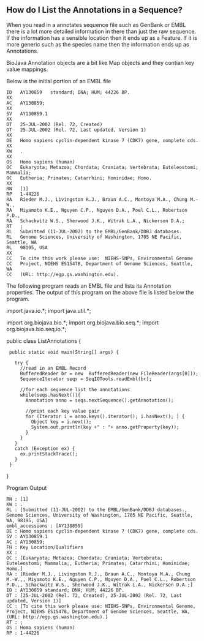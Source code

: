 == How do I List the Annotations in a Sequence? ==

When you read in a annotates sequence file such as GenBank or EMBL there is a lot more detailed information in there than just the raw sequence. If the information has a sensible location then it ends up as a Feature. If it is more generic such as the species name then the information ends up as Annotations.

BioJava Annotation objects are a bit like Map objects and they contian key value mappings.

Below is the initial portion of an EMBL file
<pre>
ID   AY130859   standard; DNA; HUM; 44226 BP.
XX
AC   AY130859;
XX
SV   AY130859.1
XX
DT   25-JUL-2002 (Rel. 72, Created)
DT   25-JUL-2002 (Rel. 72, Last updated, Version 1)
XX
DE   Homo sapiens cyclin-dependent kinase 7 (CDK7) gene, complete cds.
XX
KW   .
XX
OS   Homo sapiens (human)
OC   Eukaryota; Metazoa; Chordata; Craniata; Vertebrata; Euteleostomi; Mammalia;
OC   Eutheria; Primates; Catarrhini; Hominidae; Homo.
XX
RN   [1]
RP   1-44226
RA   Rieder M.J., Livingston R.J., Braun A.C., Montoya M.A., Chung M.-W.,
RA   Miyamoto K.E., Nguyen C.P., Nguyen D.A., Poel C.L., Robertson P.D.,
RA   Schackwitz W.S., Sherwood J.K., Witrak L.A., Nickerson D.A.;
RT   ;
RL   Submitted (11-JUL-2002) to the EMBL/GenBank/DDBJ databases.
RL   Genome Sciences, University of Washington, 1705 NE Pacific, Seattle, WA
RL   98195, USA
XX
CC   To cite this work please use:  NIEHS-SNPs, Environmental Genome
CC   Project, NIEHS ES15478, Department of Genome Sciences, Seattle, WA
CC   (URL: http://egp.gs.washington.edu).
</pre>

The following program reads an EMBL file and lists its Annotation properties. The output of this program on the above file is listed below the program.

<java>
import java.io.*;
import java.util.*;

import org.biojava.bio.*;
import org.biojava.bio.seq.*;
import org.biojava.bio.seq.io.*;

public class ListAnnotations {
  public static void main(String[] args) {

    try {
      //read in an EMBL Record
      BufferedReader br = new  BufferedReader(new FileReader(args[0]));
      SequenceIterator seqs = SeqIOTools.readEmbl(br);

      //for each sequence list the annotations
      while(seqs.hasNext()){
        Annotation anno = seqs.nextSequence().getAnnotation();

        //print each key value pair
        for (Iterator i = anno.keys().iterator(); i.hasNext(); ) {
          Object key = i.next();
          System.out.println(key +" : "+ anno.getProperty(key));
        }
      }
    }
    catch (Exception ex) {
      ex.printStackTrace();
    }
  }
}
</java>

Program Output
<pre>
RN : [1]
KW : .
RL : [Submitted (11-JUL-2002) to the EMBL/GenBank/DDBJ databases., Genome Sciences, University of Washington, 1705 NE Pacific, Seattle, WA, 98195, USA]
embl_accessions : [AY130859]
DE : Homo sapiens cyclin-dependent kinase 7 (CDK7) gene, complete cds.
SV : AY130859.1
AC : AY130859;
FH : Key Location/Qualifiers
XX :
OC : [Eukaryota; Metazoa; Chordata; Craniata; Vertebrata; Euteleostomi; Mammalia;, Eutheria; Primates; Catarrhini; Hominidae; Homo.]
RA : [Rieder M.J., Livingston R.J., Braun A.C., Montoya M.A., Chung M.-W.,, Miyamoto K.E., Nguyen C.P., Nguyen D.A., Poel C.L., Robertson P.D.,, Schackwitz W.S., Sherwood J.K., Witrak L.A., Nickerson D.A.;]
ID : AY130859 standard; DNA; HUM; 44226 BP.
DT : [25-JUL-2002 (Rel. 72, Created), 25-JUL-2002 (Rel. 72, Last updated, Version 1)]
CC : [To cite this work please use: NIEHS-SNPs, Environmental Genome, Project, NIEHS ES15478, Department of Genome Sciences, Seattle, WA, (URL: http://egp.gs.washington.edu).]
RT : ;
OS : Homo sapiens (human)
RP : 1-44226 
</pre>